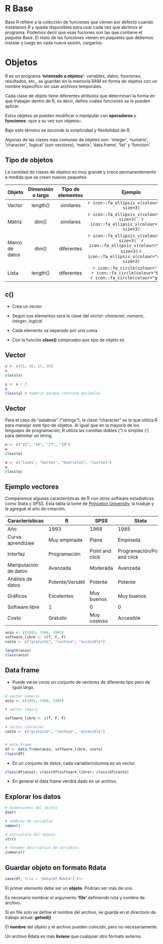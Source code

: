 

<!-- Now let's talk details. -->

<!-- xfun -->

<!-- https://cran.r-project.org/web/packages/xfun/vignettes/xfun.html -->

# R Base

Base R refiere a la colección de funciones que vienen por defecto cuando instalamos R y queda disponibles para usar cada vez que abrimos el programa. Podemos decir que esas fuciones son las que contiene el paquete Base. El resto de las funciones vienen en paquetes que debemos instalar y luego en cada nueva sesión, cargarlos.

# Objetos

R es un programa **'orientado a objetos'**: variables, datos, funciones, resultados, etc., se guardan en la memoria RAM en forma de objetos con un nombre específico sin usar archivos temporales. 

Cada clase de objeto tiene diferentes atributos que determinan la forma en que trabajan dentro de R, es decir, define cuáles funciones se le pueden aplicar. 

Estos objetos se pueden modificar o manipular con **operadores** y **funciones** --que a su vez son objetos--. 

Bajo este término se esconde la simplicidad y flexibilidad de R. 

Algunas de las clases más comunes de objetos son: 'integer', 'numeric', 'character', 'logical' (son vectores), 'matrix', 'data.frame', 'list' y 'function'.


## Tipo de objetos

La cantidad de clases de objetos es muy grande y crece permanentemente a medida que se crean nuevos paquetes.


| Objeto      | Dimensión o largo           | Tipo de elementos | Ejemplo
|---------------|:-------------:|:------:|:------:|
| Vector    | length() | similares |`r icon::fa_ellipsis_v(colour="red", size=3)` |
| Matriz   | dim() | similares |   `r icon::fa_ellipsis_v(colour="red", size=3)``r icon::fa_ellipsis_v(colour="red", size=3)` |
| Marco de datos    | dim() | diferentes |`r icon::fa_ellipsis_v(colour="red", size=3)``r icon::fa_ellipsis_v(colour="blue", size=3)` `r icon::fa_ellipsis_v(colour="green", size=3)`|
| Lista   | length() | diferentes |`r icon::fa_circle(colour="red")` <br> `r icon::fa_circle(colour="blue")` <br> `r icon::fa_circle(colour="green")`| 


## c()

- Crea un vector

- Según sus elementos será la clase del vector: *character*, *numeric*, *integer*, *logical*

- Cada elemento va separado por una coma

- Con la función **class()** compruebo que tipo de objeto es


## Vector

```r
x <- c(15, 16, 17, 19)
x
class(x)
```

```r
y <- x / 2
y
class(y) # numeric porque contiene decimales
```


## Vector

Para el caso de "palabras" ("strings"), la clase "character" es la que utiliza R para manejar este tipo de objetos. Al igual que en la mayoría de los lenguajes de programación, R utiliza las comillas 
dobles (") o simples (') para delimitar un string. 

<!-- # Nótese que al usar las comillas se puede incluir cualquier caracter dentro,  -->
<!-- # sin tener que preocuparse de que R lo interprete como un comando. Es decir,  -->
<!-- # se toma lo que está entre comillas de forma literal, razón por la cual  -->
<!-- # estos tipos de objetos son llamados "strings literals" muchas veces. -->

```r
w <- c("15", "16", "17", "19")
w
class(w)
```

```r
w <- c("lunes", "martes", "miércoles", "viernes")
w
class(w)
```


## Ejemplo vectores

Comparemos algunas características de R con otros software estadísticos como Stata y SPSS.
Esta tabla la tomé de [Princeton University](https://imgv2-2-f.scribdassets.com/img/document/353774131/original/365bf63409/1573401036?v=1), la traduje y le agregué el año de creación.

|Características | R | SPSS | Stata |
|-----------------|-------|----------|----------------|
| Año | 1993| 1968 | 1985|
| Curva aprendizaje | Muy empinada | Plana  | Empinada |
| Interfaz| Programación| Point and click | Programación/Point and click |
| Manipulación de datos| Avanzada | Moderada | Avanzada |
| Análisis de datos| Potente/Versátil | Potente | Potente|
| Gráficos| Excelentes|Muy buenos | Muy buenos |
|Software libre| 1| 0| 0 |
|Costo| Gratuito| Muy costoso| Accesible |

```r
anio <- c(1993, 1968, 1985)
software_libre <- c(T, F, F)
costo <- c("gratuito", "costoso", "accesible")
```

```r
length(anio)
class(anio)
```


## Data frame

- Puede verse como un conjunto de vectores de diferente tipo pero de igual largo.

```r
# vector numeric
anio <- c(1993, 1968, 1985)

# vector lógico

software_libre <- c(T, F, F)

# vector character
costo <- c("gratuito", "costoso", "accesible")


# data frame
df <- data.frame(anio, software_libre, costo)
class(df)
```
- En un conjunto de datos, cada variable/columna es un vector. 

```r
class(df$anio); class(df$software_libre); class(df$costo)
```

- En general el data frame vendrá dado en un archivo.

## Explorar los datos

```r
# dimensiones del objeto
dim()

```
```r
# nombres de variables
names()

# estructura del objeto
str()

# resumen descriptivo de variables
summary()
```

## Guardar objeto en formato Rdata

```r
save(df, file = "data/df.Rdata") #<<
```

El primer elemento debe ser un **objeto**. Podrían ser más de uno.

Es necesario nombrar el argumento **'file'** definiendo ruta y nombre de archivo.

Si en file solo se define el nombre del archivo, se guarda en el directorio de trabajo actual: **getwd()**

El **nombre** del objeto y el archivo pueden coincidir, pero no necesariamente.

Un archivo Rdata es más **liviano** que cualquier otro formato externo.
